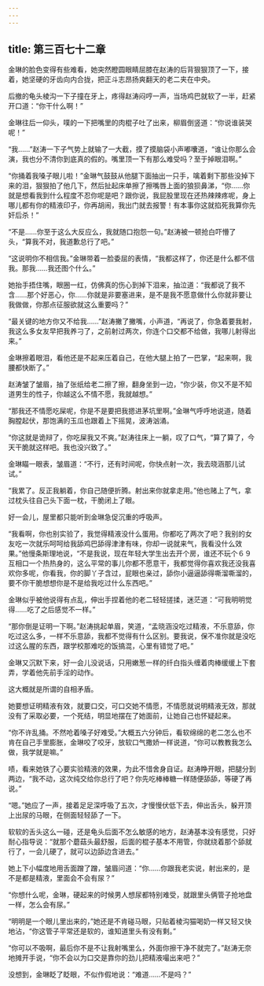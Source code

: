 ```yaml
---
---
---
```

title: 第三百七十二章
---



金琳的脸色变得有些难看，她突然瞪圆眼睛屈膝在赵涛的后背狠狠顶了一下，接着，她坚硬的牙齿向内合拢，把正斗志昂扬爽翻天的老二夹在中央。

后撤的龟头棱沟一下子撞在牙上，疼得赵涛闷哼一声，当场鸡巴就软了一半，赶紧开口道：“你干什么啊！”

金琳往后一仰头，噗的一下把嘴里的肉棍子吐了出来，柳眉倒竖道：“你说谁装哭呢！”

“我……”赵涛一下子气势上就输了一大截，摸了摸脑袋小声嘟囔道，“谁让你那么会演，我也分不清你到底真的假的。嘴里顶一下有那么难受吗？至于掉眼泪啊。”

“你捅着我嗓子眼儿啦！”金琳气鼓鼓从他腿下面抽出一只手，噙着剩下那些没掉下来的泪，狠狠拍了他几下，然后扯起床单擦了擦嘴唇上面的狼狈鼻涕，“你……你就是想看我到什么程度不忍你呢是吧？跟你说，我屁股里现在还热辣辣疼呢，身上哪儿都有你的精液印子，你再胡闹，我出门就去报警！有本事你这就掐死我算你先奸后杀！”

“不是……你至于这么大反应么，我就随口抱怨一句。”赵涛被一顿抢白吓懵了头，“算我不对，我道歉总行了吧。”

“这说明你不相信我。”金琳带着一脸委屈的表情，“我都这样了，你还是什么都不信我。那我……我还图个什么。”

她抬手捂住嘴，眼圈一红，仿佛真的伤心到掉下泪来，抽泣道：“我都说了我不含……那个好恶心，你……你就是非要塞进来，是不是我不愿意做什么你就非要让我做做，你那点征服欲就这么重要吗？”

“最关键的地方你又不给我……”赵涛撇了撇嘴，小声道，“再说了，你急着要我射，我这么多女友早把我养刁了，之前射过两次，你连个口交都不给做，我哪儿射得出来。”

金琳擦着眼泪，看他还是不起来压着自己，在他大腿上拍了一巴掌，“起来啊，我腰都快断了。”

赵涛皱了皱眉，抽了张纸给老二擦了擦，翻身坐到一边，“你少装，你又不是不知道男生的性子，你越这么不情不愿，我就越想。”

“那我还不情愿吃屎呢，你是不是要把我摁进茅坑里啊。”金琳气呼呼地说道，随着胸膛起伏，那饱满的玉瓜也跟着上下摇晃，波涛汹涌。

“你这就是诡辩了，你吃屎我又不爽。”赵涛往床上一躺，叹了口气，“算了算了，今天干脆就这样吧。我也没兴致了。”

金琳瞄一眼表，皱眉道：“不行，还有时间呢，你快点射一次，我去晓涵那儿试试。”

“我累了。反正我躺着，你自己随便折腾。射出来你就拿走用。”他也赌上了气，拿过枕头往自己头下面一枕，干脆闭上了眼。

好一会儿，屋里都只能听到金琳急促沉重的呼吸声。

“我看啊，你也别实验了，我觉得精液没什么蛋用。你都吃了两次了吧？我别的女友吃一次就乐呵呵给我舔鸡巴舔得津津有味，你却一说就来气，我看没什么效果。”他慢条斯理地说，“不是我说，现在年轻大学生出去开个房，谁还不玩个６９互相口一个热热身的，这么平常的事儿你都不愿意干，我都觉得你喜欢我还没我喜欢你多呢，你看我，你的脚丫子含过，屁眼也亲过，舔你小逼逼舔得嘶溜嘶溜的，要不你干脆想想你是不是给我吃过什么东西吧。”

金琳似乎被他说得有点乱，伸出手捏着他的老二轻轻搓揉，迷茫道：“可我明明觉得……吃了之后感觉不一样。”

“那你倒是证明一下啊。”赵涛挑起单眉，笑道，“孟晓涵没吃过精液，不乐意舔，你吃过这么多，一样不乐意舔，我都不觉得有什么区别。要我说，保不准你就是没吃过这么腥的东西，跟学校那难吃的饭搞混，心里有错觉了吧。”

金琳又沉默下来，好一会儿没说话，只用嫩葱一样的纤白指头缠着肉棒缓缓上下套弄，学着他先前手淫的动作。

这大概就是所谓的自相矛盾。

她要想证明精液有效，就要口交，可口交她不情愿，不情愿就说明精液无效，那就没有了采取必要，一个死结，明显地摆在了她面前，让她自己也怀疑起来。

“你不许乱捅。不然呛着嗓子好难受。”大概五六分钟后，看软绵绵的老二怎么也不肯在自己手里膨胀，金琳咬了咬牙，放软口气撒娇一样说道，“你可以教教我怎么做，我学就是嘛。”

啧，看来她铁了心要实验精液的效果，为此不惜舍身自证。赵涛睁开眼，把腿分到两边，“我不动，这次纯交给你总行了吧？你先吃棒棒糖一样随便舔舔，等硬了再说。”

“嗯。”她应了一声，接着足足深呼吸了五次，才慢慢伏低下去，伸出舌头，躲开顶上出尿的马眼，在侧面轻轻舔了一下。

软软的舌头这么一碰，还是龟头后面不怎么敏感的地方，赵涛基本没有感觉，只好耐心指导说：“就那个蘑菇头最舒服，后面的棍子基本不用管，你就绕着那个舔就行了，一会儿硬了，就可以边舔边含进去。”

她上下小幅度地用舌面蹭了蹭，皱眉问道：“你……你跟我老实说，射出来的，是不是都是精液，里面会不会有尿？”

“你想什么呢，金琳，硬起来的时候男人想尿都特别难受，就跟里头俩管子抢地盘一样，怎么会有尿。”

“明明是一个眼儿里出来的，”她还是不肯碰马眼，只贴着棱沟猫喝奶一样又轻又快地沾，“你这管子平常还是软的，谁知道里头有没有剩。”

“你可以不吸啊，最后你不是不让我射嘴里么，外面你擦干净不就完了。”赵涛无奈地摊开手说，“你不会以为口交是靠你的劲儿把精液嘬出来吧？”

没想到，金琳眨了眨眼，不似作假地说：“难道……不是吗？”